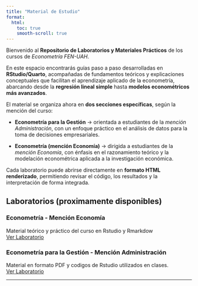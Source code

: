 ```yaml
---
title: "Material de Estudio"
format:
  html:
    toc: true
    smooth-scroll: true
---
```


Bienvenido al **Repositorio de Laboratorios y Materiales Prácticos** de los cursos de *Econometría FEN-UAH*.

En este espacio encontrarás guías paso a paso desarrolladas en **RStudio/Quarto**, acompañadas de fundamentos teóricos y explicaciones conceptuales que facilitan el aprendizaje aplicado de la econometría, abarcando desde la **regresión lineal simple** hasta **modelos econométricos más avanzados**.

El material se organiza ahora en **dos secciones específicas**, según la mención del curso:

-    **Econometría para la Gestión** → orientada a estudiantes de la *mención Administración*, con un enfoque práctico en el análisis de datos para la toma de decisiones empresariales.

-    **Econometría (mención Economía)** → dirigida a estudiantes de la *mención Economía*, con énfasis en el razonamiento teórico y la modelación econométrica aplicada a la investigación económica.

Cada laboratorio puede abrirse directamente en **formato HTML renderizado**, permitiendo revisar el código, los resultados y la interpretación de forma integrada.

## Laboratorios (proximamente disponibles)

::::: labs-grid
::: lab-card
### Econometría - Mención Economía

Material teórico y práctico del curso en Rstudio y Rmarkdow\
[Ver Laboratorio](cursos/eco_eco.html){.btn target=_blank rel="noopener"}
:::

::: lab-card
### Econometría para la Gestión - Mención Administración

Material en formato PDF y codigos de Rstudio utilizados en clases.\
[Ver Laboratorio](cursos/eco_epg.html){.btn target=_blank rel="noopener"}
:::
:::::

------------------------------------------------------------------------
